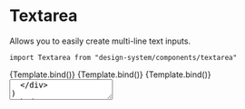

<Meta title="Components/Textarea" component={Textarea} />

# Textarea

Allows you to easily create multi-line text inputs.

`import Textarea from "design-system/components/textarea"`

<Canvas>
  <Story
    name="Overview"
    args={{
      label: "Example label",
      placeholder: "Text placeholder",
    }}
  >
    {Template.bind()}
  </Story>
</Canvas>

<Canvas>
  <Story
    name="Overview - disabled"
    args={{
      label: "Example label",
      placeholder: "Text placeholder",
      disabled: true,
    }}
  >
    {Template.bind()}
  </Story>
</Canvas>

<Canvas>
  <Story
    name="Overview - error"
    args={{
      label: "Example label",
      placeholder: "Text placeholder",
      message: "Wpisz poprawne dane",
      error: true,
    }}
  >
    {Template.bind()}
  </Story>
</Canvas>

<ArgsTable />

  <div style={{ maxWidth: "270px" }}>
    <Textarea {...args} />
  </div>
)
